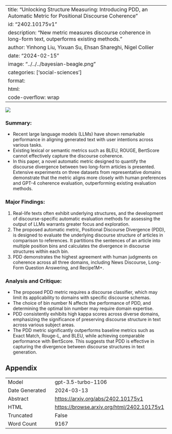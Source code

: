 
---
title: "Unlocking Structure Measuring: Introducing PDD, an Automatic Metric for Positional Discourse Coherence"
id: "2402.10175v1"
description: "New metric measures discourse coherence in long-form text, outperforms existing methods."
author: Yinhong Liu, Yixuan Su, Ehsan Shareghi, Nigel Collier
date: "2024-02-15"
image: "../../../bayesian-beagle.png"
categories: ['social-sciences']
format:
  html:
    code-overflow: wrap
---

![](../../../bayesian-beagle.png)

### **Summary:**
- Recent large language models (LLMs) have shown remarkable performance in aligning generated text with user intentions across various tasks.
- Existing lexical or semantic metrics such as BLEU, ROUGE, BertScore cannot effectively capture the discourse coherence.
- In this paper, a novel automatic metric designed to quantify the discourse divergence between two long-form articles is presented. Extensive experiments on three datasets from representative domains demonstrate that the metric aligns more closely with human preferences and GPT-4 coherence evaluation, outperforming existing evaluation methods.

### Major Findings:
1. Real-life texts often exhibit underlying structures, and the development of discourse-specific automatic evaluation methods for assessing the output of LLMs warrants greater focus and exploration.
2. The proposed automatic metric, Positional Discourse Divergence (PDD), is designed to evaluate the underlying discourse structure of articles in comparison to references. It partitions the sentences of an article into multiple position bins and calculates the divergence in discourse structures within each bin.
3. PDD demonstrates the highest agreement with human judgments on coherence across all three domains, including News Discourse, Long-Form Question Answering, and Recipe1M+.

### Analysis and Critique:
- The proposed PDD metric requires a discourse classifier, which may limit its applicability to domains with specific discourse schemas.
- The choice of bin number N affects the performance of PDD, and determining the optimal bin number may require domain expertise.
- PDD consistently exhibits high kappa scores across diverse domains, emphasizing the significance of preserving discourse structure in text across various subject areas.
- The PDD metric significantly outperforms baseline metrics such as Exact Match, Rouge-L, and BLEU, while achieving comparable performance with BertScore. This suggests that PDD is effective in capturing the divergence between discourse structures in text generation.

## Appendix

|          |          |
|----------|----------|
| Model     | gpt-3.5-turbo-1106       |
| Date Generated     | 2024-03-13       |
| Abstract | [https://arxiv.org/abs/2402.10175v1](https://arxiv.org/abs/2402.10175v1)        |
| HTML     | [https://browse.arxiv.org/html/2402.10175v1](https://browse.arxiv.org/html/2402.10175v1)       |
| Truncated       | False       |
| Word Count       | 9167       |